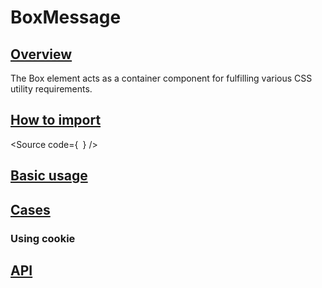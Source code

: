 

<Meta of={Stories} />

# BoxMessage

## [Overview](#overview)

The Box element acts as a container component for fulfilling various CSS utility requirements.

## [How to import](#how-to-import)

<Source
  code={`
`}
/>

## [Basic usage](#basic-usage)

<Canvas of={Stories.Base} />

## [Cases](#cases)

### Using cookie

<Canvas of={CaseStories.Cookie} />

## [API](#api)

<ArgTypes of={Stories} />
